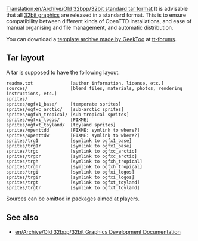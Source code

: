 [[Translation:en/Archive/Old 32bpp/32bit standard tar format]]
It is advisable that all [[en/Archive/Old 32bpp/32bit Graphics Development|32bit graphics]] are released in a standard format. This is to ensure compatibility between different kinds of OpenTTD installations, and ease of manual organising and file management, and automatic distribution.

You can download a [http://www.tt-forums.net/download/file.php?id=123411 template archive made by GeekToo] at [http://www.tt-forums.net/viewtopic.php?p=852091#p852091 tt-forums].

==Tar layout==

A tar is supposed to have the following layout.

<pre>
readme.txt              [author information, license, etc.]
sources/                [blend files, materials, photos, rendering instructions, etc.]
sprites/
sprites/ogfx1_base/     [temperate sprites]
sprites/ogfxc_arctic/   [sub-arctic sprites]
sprites/ogfxh_tropical/ [sub-tropical sprites]
sprites/ogfxi_logos/    [FIXME]
sprites/ogfxt_toyland/  [toyland sprites]
sprites/openttdd        [FIXME: symlink to where?]
sprites/openttdw        [FIXME: symlink to where?]
sprites/trg1            [symlink to ogfx1_base]
sprites/trg1r           [symlink to ogfx1_base]
sprites/trgc            [symlink to ogfxc_arctic]
sprites/trgcr           [symlink to ogfxc_arctic]
sprites/trgh            [symlink to ogfxh_tropical]
sprites/trghr           [symlink to ogfxh_tropical]
sprites/trgi            [symlink to ogfxi_logos]
sprites/trgir           [symlink to ogfxi_logos]
sprites/trgt            [symlink to ogfxt_toyland]
sprites/trgtr           [symlink to ogfxt_toyland]
</pre>

Sources can be omitted in packages aimed at players.

==See also==

* [[en/Archive/Old 32bpp/32bit Graphics Development Documentation]]